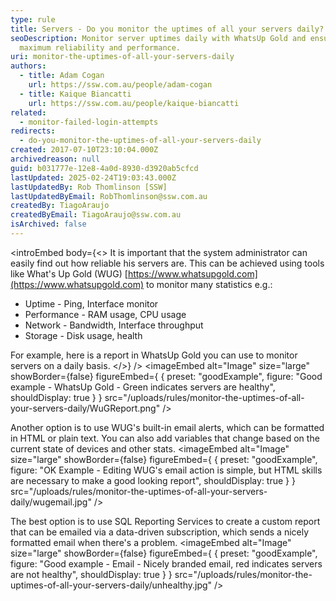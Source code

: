 ```yaml
---
type: rule
title: Servers - Do you monitor the uptimes of all your servers daily?
seoDescription: Monitor server uptimes daily with WhatsUp Gold and ensure
  maximum reliability and performance.
uri: monitor-the-uptimes-of-all-your-servers-daily
authors:
  - title: Adam Cogan
    url: https://ssw.com.au/people/adam-cogan
  - title: Kaique Biancatti
    url: https://ssw.com.au/people/kaique-biancatti
related:
  - monitor-failed-login-attempts
redirects:
  - do-you-monitor-the-uptimes-of-all-your-servers-daily
created: 2017-07-10T23:10:04.000Z
archivedreason: null
guid: b031777e-12e8-4a0d-8930-d3920ab5cfcd
lastUpdated: 2025-02-24T19:03:43.000Z
lastUpdatedBy: Rob Thomlinson [SSW]
lastUpdatedByEmail: RobThomlinson@ssw.com.au
createdBy: TiagoAraujo
createdByEmail: TiagoAraujo@ssw.com.au
isArchived: false
---
```


<introEmbed
  body={<>
It is important that the system administrator can easily find out how reliable his servers are. This can be achieved using tools like What's Up Gold (WUG) [https://www.whatsupgold.com](https://www.whatsupgold.com) to monitor many statistics e.g.:

- Uptime - Ping, Interface monitor
- Performance - RAM usage, CPU usage
- Network - Bandwidth, Interface throughput
- Storage - Disk usage, health

For example, here is a report in WhatsUp Gold you can use to monitor servers on a daily basis.
  </>}
/>
<imageEmbed
  alt="Image"
  size="large"
  showBorder={false}
  figureEmbed={ {
    preset: "goodExample",
    figure: "Good example - WhatsUp Gold - Green indicates servers are healthy",
    shouldDisplay: true
  } }
  src="/uploads/rules/monitor-the-uptimes-of-all-your-servers-daily/WuGReport.png"
/>

Another option is to use WUG's built-in email alerts, which can be formatted in HTML or plain text. You can also add variables that change based on the current state of devices and other stats.
<imageEmbed
  alt="Image"
  size="large"
  showBorder={false}
  figureEmbed={ {
    preset: "goodExample",
    figure: "OK Example - Editing WUG's email action is simple, but HTML skills are necessary to make a good looking report",
    shouldDisplay: true
  } }
  src="/uploads/rules/monitor-the-uptimes-of-all-your-servers-daily/wugemail.jpg"
/>

The best option is to use SQL Reporting Services to create a custom report that can be emailed via a data-driven subscription, which sends a nicely formatted email when there's a problem.
<imageEmbed
  alt="Image"
  size="large"
  showBorder={false}
  figureEmbed={ {
    preset: "goodExample",
    figure: "Good example - Email - Nicely branded email, red indicates servers are not healthy",
    shouldDisplay: true
  } }
  src="/uploads/rules/monitor-the-uptimes-of-all-your-servers-daily/unhealthy.jpg"
/>
